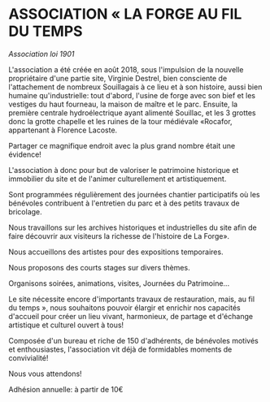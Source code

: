 # ASSOCIATION « LA FORGE AU FIL DU TEMPS

*Association loi 1901*

L'association a été créée en août 2018, sous l'impulsion de la nouvelle propriétaire d'une partie site, Virginie Destrel, bien consciente de l'attachement de nombreux Souillagais à ce lieu et à son histoire, aussi bien humaine qu'industrielle: tout d'abord, l'usine de forge avec son bief et les vestiges du haut fourneau, la maison de maître et le parc. Ensuite, la première centrale hydroélectrique ayant alimenté Souillac, et les 3 grottes donc la grotte chapelle et les ruines de la tour médiévale «Rocafor, appartenant à Florence Lacoste.

Partager ce magnifique endroit avec la plus grand nombre était une évidence!


L'association à donc pour but de valoriser le patrimoine historique et immobilier du site et de l'animer culturellement et artistiquement.

Sont programmées régulièrement des journées chantier participatifs où les bénévoles contribuent à l'entretien du parc et à des petits travaux de bricolage.

Nous travaillons sur les archives historiques et industrielles du site afin de faire découvrir aux visiteurs la richesse de l'histoire de La Forge».

Nous accueillons des artistes pour des expositions temporaires.

Nous proposons des courts stages sur divers thèmes.

Organisons soirées, animations, visites, Journées du Patrimoine...

Le site nécessite encore d'importants travaux de restauration, mais, au fil du temps », nous souhaitons pouvoir élargir et enrichir nos capacités d'accueil pour créer un lieu vivant, harmonieux, de partage et d'échange artistique et culturel ouvert à tous!

Composée d'un bureau et riche de 150 d'adhérents, de bénévoles motivés et enthousiastes, l'association vit déjà de formidables moments de convivialité!

Nous vous attendons!

Adhésion annuelle: à partir de 10€
